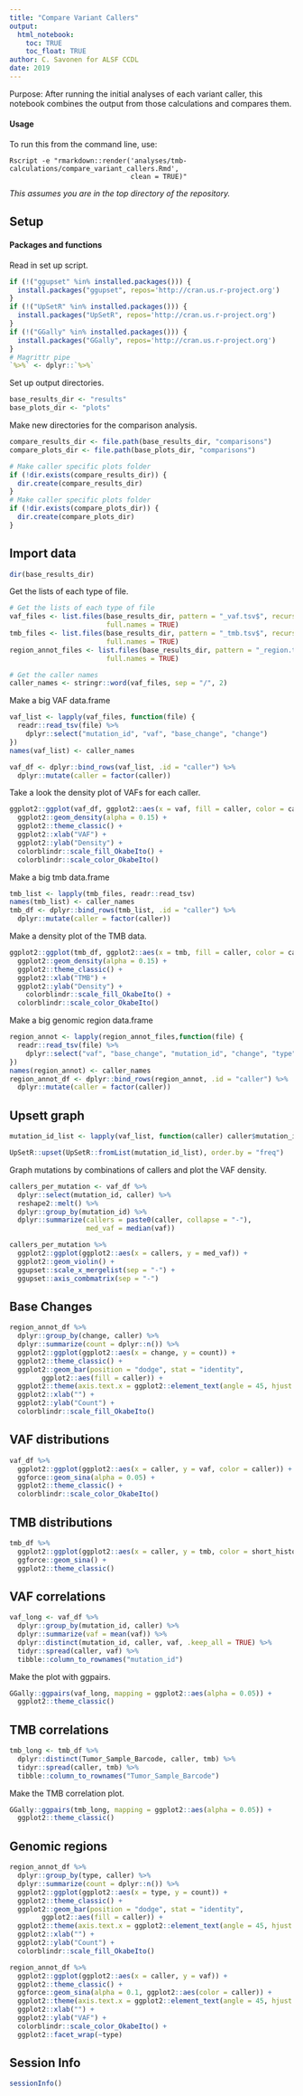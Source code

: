 ```yaml
---
title: "Compare Variant Callers"
output: 
  html_notebook:
    toc: TRUE
    toc_float: TRUE
author: C. Savonen for ALSF CCDL
date: 2019
---
```


Purpose: After running the initial analyses of each variant caller, this notebook 
combines the output from those calculations and compares them. 

#### Usage

To run this from the command line, use:
```
Rscript -e "rmarkdown::render('analyses/tmb-calculations/compare_variant_callers.Rmd', 
                              clean = TRUE)"
```

_This assumes you are in the top directory of the repository._

## Setup

#### Packages and functions

Read in set up script.

```r
if (!("ggupset" %in% installed.packages())) {
  install.packages("ggupset", repos='http://cran.us.r-project.org')
}
if (!("UpSetR" %in% installed.packages())) {
  install.packages("UpSetR", repos='http://cran.us.r-project.org')
}
if (!("GGally" %in% installed.packages())) {
  install.packages("GGally", repos='http://cran.us.r-project.org')
}
# Magrittr pipe
`%>%` <- dplyr::`%>%`
```

Set up output directories. 

```r
base_results_dir <- "results"
base_plots_dir <- "plots"
```

Make new directories for the comparison analysis.

```r
compare_results_dir <- file.path(base_results_dir, "comparisons")
compare_plots_dir <- file.path(base_plots_dir, "comparisons")

# Make caller specific plots folder
if (!dir.exists(compare_results_dir)) {
  dir.create(compare_results_dir)
}
# Make caller specific plots folder
if (!dir.exists(compare_plots_dir)) {
  dir.create(compare_plots_dir)
}
```

## Import data 

```r
dir(base_results_dir)
```

Get the lists of each type of file. 

```r
# Get the lists of each type of file
vaf_files <- list.files(base_results_dir, pattern = "_vaf.tsv$", recursive = TRUE, 
                        full.names = TRUE) 
tmb_files <- list.files(base_results_dir, pattern = "_tmb.tsv$", recursive = TRUE, 
                        full.names = TRUE) 
region_annot_files <- list.files(base_results_dir, pattern = "_region.tsv$", recursive = TRUE, 
                        full.names = TRUE) 
```


```r
# Get the caller names
caller_names <- stringr::word(vaf_files, sep = "/", 2)
```

Make a big VAF data.frame

```r
vaf_list <- lapply(vaf_files, function(file) {
  readr::read_tsv(file) %>%
    dplyr::select("mutation_id", "vaf", "base_change", "change")
})
names(vaf_list) <- caller_names

vaf_df <- dplyr::bind_rows(vaf_list, .id = "caller") %>% 
  dplyr::mutate(caller = factor(caller))
```

Take a look the density plot of VAFs for each caller. 

```r
ggplot2::ggplot(vaf_df, ggplot2::aes(x = vaf, fill = caller, color = caller)) +
  ggplot2::geom_density(alpha = 0.15) + 
  ggplot2::theme_classic() + 
  ggplot2::xlab("VAF") + 
  ggplot2::ylab("Density") +
  colorblindr::scale_fill_OkabeIto() +
  colorblindr::scale_color_OkabeIto()
```

Make a big tmb data.frame

```r
tmb_list <- lapply(tmb_files, readr::read_tsv)
names(tmb_list) <- caller_names
tmb_df <- dplyr::bind_rows(tmb_list, .id = "caller") %>% 
  dplyr::mutate(caller = factor(caller))
```

Make a density plot of the TMB data. 

```r
ggplot2::ggplot(tmb_df, ggplot2::aes(x = tmb, fill = caller, color = caller)) +
  ggplot2::geom_density(alpha = 0.15) + 
  ggplot2::theme_classic() + 
  ggplot2::xlab("TMB") + 
  ggplot2::ylab("Density") +
    colorblindr::scale_fill_OkabeIto() +
  colorblindr::scale_color_OkabeIto()
```

Make a big genomic region data.frame

```r
region_annot <- lapply(region_annot_files,function(file) {
  readr::read_tsv(file) %>%
    dplyr::select("vaf", "base_change", "mutation_id", "change", "type")
})
names(region_annot) <- caller_names
region_annot_df <- dplyr::bind_rows(region_annot, .id = "caller") %>% 
  dplyr::mutate(caller = factor(caller))
```

## Upsett graph

```r
mutation_id_list <- lapply(vaf_list, function(caller) caller$mutation_id)

UpSetR::upset(UpSetR::fromList(mutation_id_list), order.by = "freq")
```

Graph mutations by combinations of callers and plot the VAF density.

```r
callers_per_mutation <- vaf_df %>% 
  dplyr::select(mutation_id, caller) %>% 
  reshape2::melt() %>% 
  dplyr::group_by(mutation_id) %>% 
  dplyr::summarize(callers = paste0(caller, collapse = "-"),
                   med_vaf = median(vaf))

callers_per_mutation %>%
  ggplot2::ggplot(ggplot2::aes(x = callers, y = med_vaf)) +
  ggplot2::geom_violin() +
  ggupset::scale_x_mergelist(sep = "-") +
  ggupset::axis_combmatrix(sep = "-")
```

## Base Changes 

```r
region_annot_df %>% 
  dplyr::group_by(change, caller) %>% 
  dplyr::summarize(count = dplyr::n()) %>%
  ggplot2::ggplot(ggplot2::aes(x = change, y = count)) + 
  ggplot2::theme_classic() + 
  ggplot2::geom_bar(position = "dodge", stat = "identity",
        ggplot2::aes(fill = caller)) + 
  ggplot2::theme(axis.text.x = ggplot2::element_text(angle = 45, hjust = 1)) +
  ggplot2::xlab("") +
  ggplot2::ylab("Count") +
  colorblindr::scale_fill_OkabeIto()
```

## VAF distributions

```r
vaf_df %>% 
  ggplot2::ggplot(ggplot2::aes(x = caller, y = vaf, color = caller)) + 
  ggforce::geom_sina(alpha = 0.05) + 
  ggplot2::theme_classic() + 
  colorblindr::scale_color_OkabeIto()
```

## TMB distributions

```r
tmb_df %>% 
  ggplot2::ggplot(ggplot2::aes(x = caller, y = tmb, color = short_histology)) + 
  ggforce::geom_sina() + 
  ggplot2::theme_classic() 
```

## VAF correlations

```r
vaf_long <- vaf_df %>% 
  dplyr::group_by(mutation_id, caller) %>% 
  dplyr::summarize(vaf = mean(vaf)) %>% 
  dplyr::distinct(mutation_id, caller, vaf, .keep_all = TRUE) %>% 
  tidyr::spread(caller, vaf) %>% 
  tibble::column_to_rownames("mutation_id")
```

Make the plot with ggpairs. 

```r
GGally::ggpairs(vaf_long, mapping = ggplot2::aes(alpha = 0.05)) +
  ggplot2::theme_classic()
``` 

## TMB correlations

```r
tmb_long <- tmb_df %>% 
  dplyr::distinct(Tumor_Sample_Barcode, caller, tmb) %>% 
  tidyr::spread(caller, tmb) %>% 
  tibble::column_to_rownames("Tumor_Sample_Barcode")
```

Make the TMB correlation plot.

```r
GGally::ggpairs(tmb_long, mapping = ggplot2::aes(alpha = 0.05)) +
  ggplot2::theme_classic()
```

## Genomic regions 

```r
region_annot_df %>% 
  dplyr::group_by(type, caller) %>% 
  dplyr::summarize(count = dplyr::n()) %>%
  ggplot2::ggplot(ggplot2::aes(x = type, y = count)) + 
  ggplot2::theme_classic() + 
  ggplot2::geom_bar(position = "dodge", stat = "identity",
        ggplot2::aes(fill = caller)) + 
  ggplot2::theme(axis.text.x = ggplot2::element_text(angle = 45, hjust = 1)) +
  ggplot2::xlab("") +
  ggplot2::ylab("Count") +
  colorblindr::scale_fill_OkabeIto()
```


```r
region_annot_df %>% 
  ggplot2::ggplot(ggplot2::aes(x = caller, y = vaf)) + 
  ggplot2::theme_classic() + 
  ggforce::geom_sina(alpha = 0.1, ggplot2::aes(color = caller)) + 
  ggplot2::theme(axis.text.x = ggplot2::element_text(angle = 45, hjust = 1)) +
  ggplot2::xlab("") +
  ggplot2::ylab("VAF") +
  colorblindr::scale_color_OkabeIto() + 
  ggplot2::facet_wrap(~type)
```

## Session Info

```r
sessionInfo()
```
